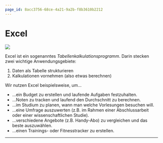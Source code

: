 ```yaml
---
page_id: 8acc3756-68ce-4a21-9a2b-f8b3610b2212
---
```


# Excel
![](img/excel-banner.png)

Excel ist ein sogenanntes _Tabellenkalkulationsprogramm_. Darin stecken zwei wichtige Anwendungsgebiete:
1. Daten als Tabelle strukturieren
2. Kalkulationen vornehmen (also etwas berechnen)

Wir nutzen Excel beispielsweise, um…
- …ein Budget zu erstellen und laufende Aufgaben festzuhalten.
- …Noten zu tracken und laufend den Durchschnitt zu berechnen.
- …im Studium zu planen, wann man welche Vorlesungen besuchen will.
- …eine Umfrage auszuwerten (z.B. im Rahmen einer Abschlussarbeit oder einer wissenschaftlichen Studie).
- …verschiedene Angebote (z.B. Handy-Abo) zu vergleichen und das beste auszuwählen.
- …einen Trainings- oder Fitnesstracker zu erstellen.

---